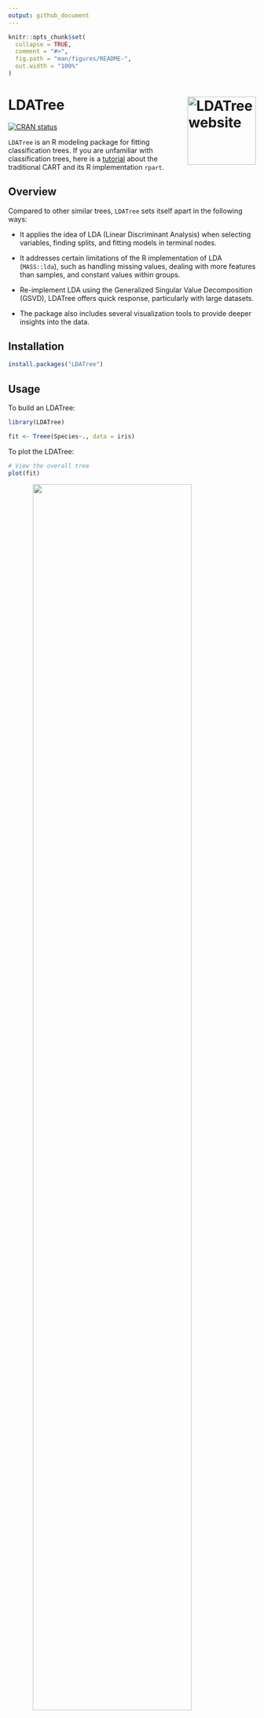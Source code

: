 ```yaml
---
output: github_document
---
```


<!-- README.md is generated from README.Rmd. Please edit that file -->

```r
knitr::opts_chunk$set(
  collapse = TRUE,
  comment = "#>",
  fig.path = "man/figures/README-",
  out.width = "100%"
)
```

# LDATree <a href="http://iamwangsiyu.com/LDATree/"><img src="man/figures/logo.png" align="right" height="139" alt="LDATree website" /></a>

<!-- badges: start -->
[![CRAN status](https://www.r-pkg.org/badges/version/LDATree)](https://CRAN.R-project.org/package=LDATree)
<!-- badges: end -->

`LDATree` is an R modeling package for fitting classification trees. If you are unfamiliar with classification trees, here is a [tutorial](http://www.sthda.com/english/articles/35-statistical-machine-learning-essentials/141-cart-model-decision-tree-essentials/) about the traditional CART and its R implementation `rpart`.

## Overview

Compared to other similar trees, `LDATree` sets itself apart in the following ways:

* It applies the idea of LDA (Linear Discriminant Analysis) when selecting variables, finding splits, and fitting models in terminal nodes.

* It addresses certain limitations of the R implementation of LDA (`MASS::lda`), such as handling missing values, dealing with more features than samples, and constant values within groups.

* Re-implement LDA using the Generalized Singular Value Decomposition (GSVD), LDATree offers quick response, particularly with large datasets.

* The package also includes several visualization tools to provide deeper insights into the data.

## Installation

``` r
install.packages("LDATree")
```

## Usage

To build an LDATree:

```r
library(LDATree)

fit <- Treee(Species~., data = iris)
```

To plot the LDATree:

```r
# View the overall tree
plot(fit)
```

<img src="man/figures/README-plot1-1.png" width="80%" style="display: block; margin: auto;" />

```r
# Three types of individual plots
# 1. Scatter plot on first two LD scores
plot(fit, data = iris, node = 1)

# 2. Density plot on the first LD score
plot(fit, data = iris, node = 3)

# 3. A message
plot(fit, data = iris, node = 5)
```

To make predictions:

```r
# Prediction only
predictions <- predict(fit, iris)
head(predictions)
```

```r
# A more informative prediction
predictions <- predict(fit, iris, type = "all")
head(predictions)
```


## Getting help

If you encounter a clear bug, please file an issue with a minimal reproducible example on [GitHub](https://github.com/Moran79/LDATree/issues)

